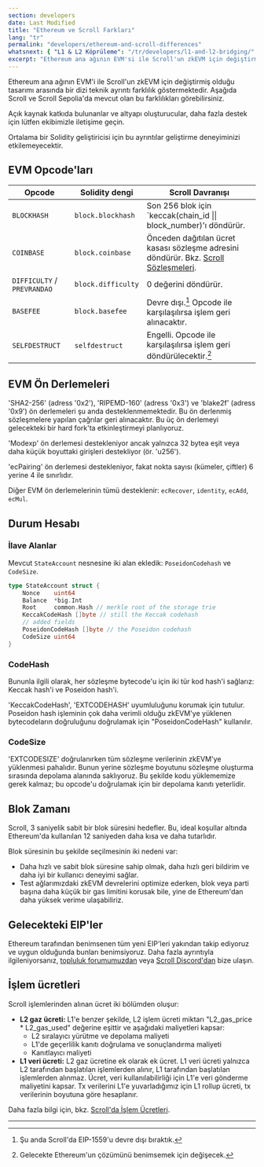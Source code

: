 ```yaml
---
section: developers
date: Last Modified
title: "Ethereum ve Scroll Farkları"
lang: "tr"
permalink: "developers/ethereum-and-scroll-differences"
whatsnext: { "L1 & L2 Köprüleme": "/tr/developers/l1-and-l2-bridging/" }
excerpt: "Ethereum ana ağının EVM'si ile Scroll'un zkEVM için değiştirmiş olduğu tasarımı arasında farklılık gösteren bir dizi teknik ayrıntı vardır. Aşağıda bu farklılıkları şu anda mevcut oldukları haliyle görebilirsiniz."
---
```



Ethereum ana ağının EVM'i ile Scroll'un zkEVM için değiştirmiş olduğu tasarımı arasında bir dizi teknik ayrıntı farklılık göstermektedir. Aşağıda Scroll ve Scroll Sepolia'da mevcut olan bu farklılıkları görebilirsiniz.

Açık kaynak katkıda bulunanlar ve altyapı oluşturucular, daha fazla destek için lütfen ekibimizle iletişime geçin.

<Aside type="tip" title="Endişelenme!">
  Ortalama bir Solidity geliştiricisi için bu ayrıntılar geliştirme deneyiminizi etkilemeyecektir.
</Aside>

## EVM Opcode'ları

| Opcode                      | Solidity dengi      | Scroll Davranışı                                                                                           |
| --------------------------- | ------------------- | ---------------------------------------------------------------------------------------------------------- |
| `BLOCKHASH`                 | `block.blockhash`   | Son 256 blok için `keccak(chain_id \|\| block_number)'ı döndürür.                                      |
| `COINBASE`                  | `block.coinbase`    | Önceden dağıtılan ücret kasası sözleşme adresini döndürür. Bkz. [Scroll Sözleşmeleri](/tr/developers/scroll-contracts). |
| `DIFFICULTY` / `PREVRANDAO` | `block.difficulty`  | 0 değerini döndürür.                                                                                                 |
| `BASEFEE`                   | `block.basefee`     | Devre dışı.[^eip1559] Opcode ile karşılaşılırsa işlem geri alınacaktır.                       |
| `SELFDESTRUCT`              | `selfdestruct`      | Engelli. Opcode ile karşılaşılırsa işlem geri döndürülecektir.[^willadpot]                      |

[^eip1559]: Şu anda Scroll'da EIP-1559'u devre dışı bıraktık.
[^willadpot]: Gelecekte Ethereum'un çözümünü benimsemek için değişecek.

## EVM Ön Derlemeleri

'SHA2-256' (adress '0x2'), 'RIPEMD-160' (adress '0x3') ve 'blake2f' (adress '0x9') ön derlemeleri şu anda desteklenmemektedir. Bu ön derlenmiş sözleşmelere yapılan çağrılar geri alınacaktır. Bu üç ön derlemeyi gelecekteki bir hard fork'ta etkinleştirmeyi planlıyoruz.

'Modexp' ön derlemesi destekleniyor ancak yalnızca 32 bytea eşit veya daha küçük boyuttaki girişleri destekliyor (ör. 'u256').

'ecPairing' ön derlemesi destekleniyor, fakat nokta sayısı (kümeler, çiftler) 6 yerine 4 ile sınırlıdır.

Diğer EVM ön derlemelerinin tümü desteklenir: `ecRecover`, `identity`, `ecAdd`, `ecMul`.

## Durum Hesabı

### **İlave Alanlar**

Mevcut `StateAccount` nesnesine iki alan ekledik: `PoseidonCodehash` ve `CodeSize`.

```go
type StateAccount struct {
	Nonce    uint64
	Balance  *big.Int
	Root     common.Hash // merkle root of the storage trie
	KeccakCodeHash []byte // still the Keccak codehash
	// added fields
	PoseidonCodeHash []byte // the Poseidon codehash
	CodeSize uint64
}
```

### **CodeHash**

Bununla ilgili olarak, her sözleşme bytecode'u için iki tür kod hash'i sağlarız: Keccak hash'i ve Poseidon hash'i.

'KeccakCodeHash', 'EXTCODEHASH' uyumluluğunu korumak için tutulur. Poseidon hash işleminin çok daha verimli olduğu zkEVM'ye yüklenen bytecodeların doğruluğunu doğrulamak için "PoseidonCodeHash" kullanılır.

### CodeSize

'EXTCODESIZE' doğrulanırken tüm sözleşme verilerinin zkEVM'ye yüklenmesi pahalıdır. Bunun yerine sözleşme boyutunu sözleşme oluşturma sırasında depolama alanında saklıyoruz. Bu şekilde kodu yüklememize gerek kalmaz; bu opcode'u doğrulamak için bir depolama kanıtı yeterlidir.

## Blok Zamanı

Scroll, 3 saniyelik sabit bir blok süresini hedefler. Bu, ideal koşullar altında Ethereum'da kullanılan 12 saniyeden daha kısa ve daha tutarlıdır.

Blok süresinin bu şekilde seçilmesinin iki nedeni var:

- Daha hızlı ve sabit blok süresine sahip olmak, daha hızlı geri bildirim ve daha iyi bir kullanıcı deneyimi sağlar.
- Test ağlarımızdaki zkEVM devrelerini optimize ederken, blok veya parti başına daha küçük bir gas limitini korusak bile, yine de Ethereum'dan daha yüksek verime ulaşabiliriz.

## Gelecekteki EIP'ler

Ethereum tarafından benimsenen tüm yeni EIP'leri yakından takip ediyoruz ve uygun olduğunda bunları benimsiyoruz. Daha fazla ayrıntıyla ilgileniyorsanız, [topluluk forumumuzdan](https://community.scroll.io) veya [Scroll Discord'dan](https://discord.gg/scroll) bize ulaşın.

## İşlem ücretleri

Scroll işlemlerinden alınan ücret iki bölümden oluşur:

- **L2 gaz ücreti:** L1'e benzer şekilde, L2 işlem ücreti miktarı "L2_gas_price * L2_gas_used" değerine eşittir ve aşağıdaki maliyetleri kapsar:
   - L2 sıralayıcı yürütme ve depolama maliyeti
   - L1'de geçerlilik kanıtı doğrulama ve sonuçlandırma maliyeti
   - Kanıtlayıcı maliyeti
- **L1 veri ücreti:** L2 gaz ücretine ek olarak ek ücret. L1 veri ücreti yalnızca L2 tarafından başlatılan işlemlerden alınır, L1 tarafından başlatılan işlemlerden alınmaz. Ücret, veri kullanılabilirliği için L1'e veri gönderme maliyetini kapsar. Tx verilerini L1'e yuvarladığımız için L1 rollup ücreti, tx verilerinin boyutuna göre hesaplanır.

Daha fazla bilgi için, bkz. [Scroll'da İşlem Ücretleri](/tr/developers/transaction-fees-on-scroll).

---
